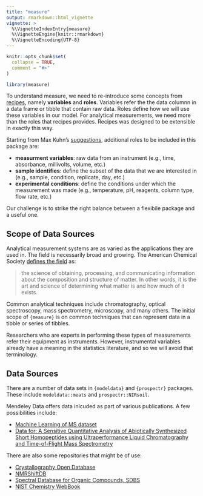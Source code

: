 ```yaml
---
title: "measure"
output: rmarkdown::html_vignette
vignette: >
  %\VignetteIndexEntry{measure}
  %\VignetteEngine{knitr::rmarkdown}
  %\VignetteEncoding{UTF-8}
---
```


```r
knitr::opts_chunk$set(
  collapse = TRUE,
  comment = "#>"
)
```

```r
library(measure)
```

To understand measure, we need to re-introduce some concepts from [recipes](https://recipes.tidymodels.org/articles/recipes.html), namely **variables** and **roles**. Variables refer the the data columnn in a data frame or tibble that contain raw data. Roles define how we will use these variables in our model. For analytical measurements, we need more than the roles that recipes provides. Recipes was designed to be extensible in exactly this way.

Starting from Max Kuhn's [suggestions](https://community.rstudio.com/t/a-recipes-extension-for-spectrometry-spectroscopy-chromatographic-or-similar-data/143714/2), additional roles to be included in this package are:

* **measurment variables**: raw data from an instrument (e.g., time, absorbance, millivolts, volume, etc.)
* **sample identifies**: define the subset of the data that we are interested in (e.g., sample, condition, replicate, day, etc.)
* **experimental conditions**: define the conditions under which the measurement was made (e.g., temperature, pH, reagents, column type, flow rate, etc.)

Our challenge is to strike the right balance between a flexibile package and a useful one. 

## Scope of Data Sources

Analytical measurement systems are as varied as the applications they are used in. The field is necessarily broad and growing. The American Chemical Society [defines the field](https://www.acs.org/content/acs/en/careers/chemical-sciences/areas/analytical-chemistry.html) as:

> the science of obtaining, processing, and communicating information about the composition and structure of matter. In other words, it is the art and science of determining what matter is and how much of it exists. 

Common analytical techniques include chromatography, optical spectroscopy, mass spectrometry, microscopy, and many others. The initial scope of `{measure}` is on common techniques that can represent data in a tibble or series of tibbles.

Researchers who are experts in performing these types of measurements refer their equipment as instruments. However, instrumental variables already have a meaning in the statistics literature, and so we will avoid that terminology.

## Data Sources

There are a number of data sets in `{modeldata}` and `{prospectr}` packages. These include `modeldata::meats` and `prospectr::NIRsoil`. 

Mendeley Data offers data inlcuded as part of various publications. A few possibilities include:

- [Machine Learning of MS dataset](https://data.mendeley.com/datasets/2rcc8488hx)
- [Data for: A Sensitive Quantitative Analysis of Abiotically Synthesized Short Homopeptides using Ultraperformance Liquid Chromatography and Time-of-Flight Mass Spectrometry](https://data.mendeley.com/datasets/msy7k3myrx)

There are also some repositories that might be of use:

- [Crystallography Open Database](https://www.crystallography.net/cod/)
- [NMRShiftDB](https://nmrshiftdb.nmr.uni-koeln.de/nmrshiftdb/media-type/html/user/anon/page/default.psml/js_pane/P-Help;jsessionid=8DC5FC88F23A161E2276E00C85C184CA)
- [Spectral Database for Organic Compounds, SDBS](https://sdbs.db.aist.go.jp/sdbs/cgi-bin/cre_index.cgi?lang=eng)
- [NIST Chemistry WebBook](https://webbook.nist.gov/chemistry/#Search)
